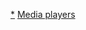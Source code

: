 <!-- You are encouraged to familiarise yourself with its setup and parser functions before editing the template. If your edit causes unexpected problems, please undo it quickly, as this template may appear on a large number of pages.
Remember that you can conduct experiments, and should test all improvements, in either the local /sandbox, preview or your user space before changing anything here. --><onlyinclude>{{Navbox with collapsible groups
|name      = 媒體播放器 (應用軟件)
|state     = {{{state<includeonly>|autocollapse</includeonly>}}}
|selected  = {{{1|}}}
|title     = [[媒體播放器]]
|listclass = hlist
| group1     = [[自由软件]]
| abbr1      = freesoftware
| list1      = {{navbox|child
  | group1     = [[Windows]]
  | list1      = 
*[[Media Player Classic]]（[[Media Player Classic Home Cinema|MPC-HC]]）
*{{le|MediaPortal}}
*{{le|Mpxplay}}
*{{le|QuuxPlayer}}
  | group2 = [[Linux]]
  | list2  = {{navbox|child
    |group1 = 活跃
    |list1  = 
*[[Baudline]]
*[[cmus]]
*{{le|Helix (多媒体项目)|Helix (multimedia project)|Helix}}
*[[JuK]]
*[[Kaffeine]]
*[[Music on Console]]
*{{le|Noise (软件)|Noise (software)|Noise}}
*[[Parole Media Player|Parole]]
*[[Rhythmbox]]
*[[GNOME 影片]]
*[[Xine]]
    |group2 = 不活跃
    |list2  = 
*[[Muine]]
*[[Ogle DVD Player]]
*[[XMMS]]
*[[XMMS2]]
}}
  | group3 = [[跨平台]]
  | list3  = {{navbox|child
    |group1 = 活跃
    |list1  = 
*[[Audacious]]
*[[Clementine]]
*[[DeaDBeeF]]
*[[Exaile]]
*[[FFmpeg|ffplay]]
*[[Kodi]]
*[[Mpg123]]
*[[MPlayer]]/{{le|mpv (媒体播放器)|mpv (media player)|mpv}}（[[IINA]]、[[SMPlayer]]）
*[[SView|sView]]
*[[Emby]]
*[[Music Player Daemon]]
*[[MusikCube]]
*[[qmmp]]
*[[Quod Libet]]
*[[VLC多媒體播放器|VLC]]
    |group2 = 不活跃
    |list2  = 
*[[Amarok]]
*[[Banshee]]
*[[Miro]]
*[[Nightingale (軟體)|Nightingale]]
*[[Songbird]]
*[[Zinf]]
}}
}}
| group2     = [[免费软件]]
| abbr2      = freeware
| list2      = {{navbox|child
  | group1     = [[Windows]]
  | list1      = 
*[[Adobe Media Player]]
*[[AIMP]]
*[[Dell MediaDirect]]
*[[foobar2000]]
*[[GOM Player]]
*[[Groove Music]]
*[[jetAudio]]
*[[KMPlayer]]
*[[MadCat Media Browser]]
*[[Media Go]]
*[[MediaMonkey]]
*[[Microsoft Movies & TV]]
*[[Mod4Win]]
*[[MusicBee]]
*[[MusikCube]]
*[[InterActual Player]]
*[[PotPlayer]]
*[[QuickTime]]
*[[Quintessential Player]]
*[[Style Jukebox]]
*[[Winamp]]
*[[千千音乐播放器|千千音乐]]
  | group2 = [[Linux]]
  | list2  = 
  | group3 = [[跨平台]]
  | list3  = 
*[[Boxee]]
*[[DivX#DivX software|DivX Player]]
*[[iTunes]]
*[[Plex]]
*[[QuickTime]]
*[[RealPlayer]]
}}
|group3     = [[商业软件|商业]] ([[专有软件|专有]])
|abbr3      = commercial
|list3      = {{navbox|child
  | group1 = [[Windows]]
  | list1  = 
*[[CD播放程式]]
*[[Connect Player]]
*[[DVD播放器_(Windows)|DVD播放器]]
*[[Iriver plus 3]]
*[[JRiver Media Center]]
*[[PowerDVD]]
*[[Arcsoft TotalMedia Theatre|TotalMedia Theatre]]
*[[SonicStage]]
*[[WinDVD]]
*[[Windows Media Center]]
*[[Windows Media Player]]
*[[Yahoo! Music Jukebox]]
  | group3 = [[macOS]]
  | list3  = 
*[[DVD播放程式_(macOS)|DVD播放程式]]
*[[Front Row]]
*[[Peel]]
  | group4     = [[移动设备|移动]]
  | list4      = 
*[[CoreAVC|CoreAVC CorePlayer]]
*[[The Core Pocket Media Player|Core Pocket Media Player]]
*[[doubleTwist]]
*[[RealPlayer]]
*[[TuneWiki]]
*[[Winamp#Winamp for Android|Winamp]]
}}
|group4 = 其他
|abbr4  = other
|list4=
*[[媒体播放器列表]]
*{{le|音频播放软件的比较|Comparison of audio player software}}
*[[编解码器]]（[[视频编解码器]]、[[音频编解码器]]）
*[[网络电视]]
*[[網路電台]]
*[[播客]]
*[[可攜式媒體播放器]]
}}<noinclude></onlyinclude><noinclude>
[[Category:媒体播放器|*]]
[[Category:应用程序软件模板|Media players]]
</noinclude>
